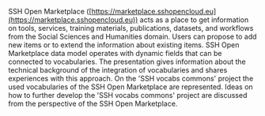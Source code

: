 SSH Open Marketplace ([https://marketplace.sshopencloud.eu](https://marketplace.sshopencloud.eu)) acts as a place to get information on tools, services, training materials, publications, datasets, and workflows from the Social Sciences and Humanities domain. Users can propose to add new items or to extend the information about existing items. SSH Open Marketplace data model operates with dynamic fields that can be connected to vocabularies. The presentation gives information about the technical background of the integration of vocabularies and shares experiences with this approach. On the 'SSH vocabs commons' project the used vocabularies of the SSH Open Marketplace are represented. Ideas on how to further develop the 'SSH vocabs commons' project are discussed from the perspective of the SSH Open Marketplace.

<Speakers>
  <Speaker speaker="illmayer-klaus" />
</Speakers>
